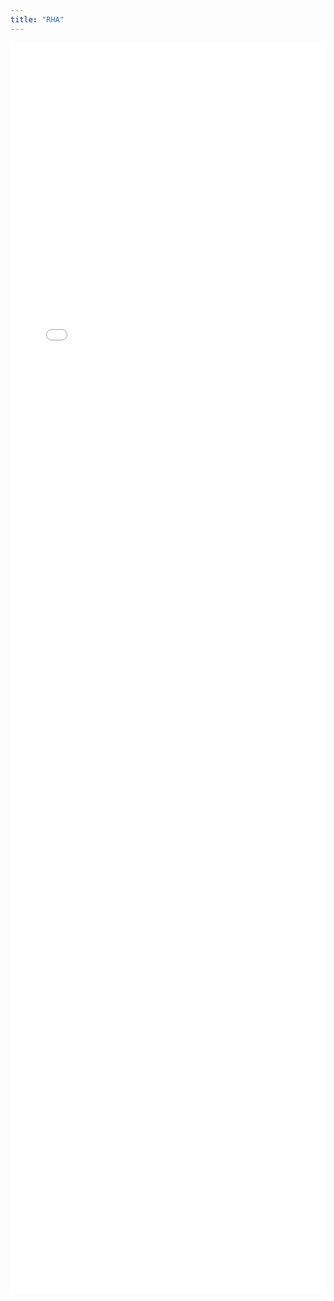 ```yaml
---
title: "RHA"
---
```


```{=html}
<div style="width: 100%; max-width: 900px; margin: 0 auto;">
  <iframe src="plots/RHA_BARS.html"
          style="width: 100%; height: 2000px; border: none;"
          scrolling="no"
          frameborder="0">
  </iframe>
</div>
```
<!-- ```{=html}
<div style="padding: 56.25% 0 0 0; position: relative;">
    <iframe src="plots/top_beds_by_RHA.html"
            style="position: absolute; top: 0; left: 0; width: 100%; height: 300%;"
            frameborder="3"
            allowfullscreen>
    </iframe>
</div>
```

```{=html}
<div style="padding: 56.25% 0 0 0; position: relative;">
    <iframe src="plots/top_doctors_by_RHA.html"
            style="position: absolute; top: 0; left: 0; width: 100%; height: 200%;"
            frameborder="3"
            allowfullscreen>
    </iframe>
</div>
``` -->